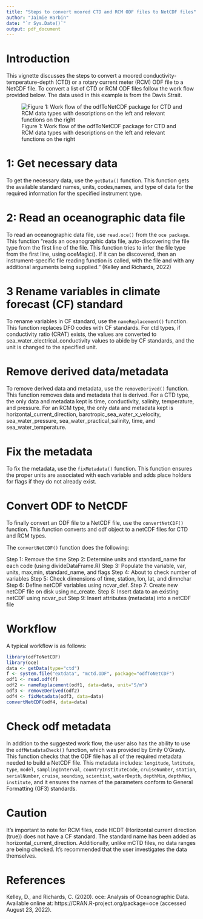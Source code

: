 ```yaml
---
title: "Steps to convert moored CTD and RCM ODF files to NetCDF files"
author: "Jaimie Harbin"
date: "`r Sys.Date()`"
output: pdf_document
---
```


# Introduction

This vignette discusses the steps to convert a moored conductivity-temperature-depth (CTD) or a  rotary current meter (RCM) ODF file to a NetCDF file. To convert a list of CTD or RCM ODF files follow the work flow provided below. The data used in this example is from the Davis Strait.

![Figure 1: Work flow of the odfToNetCDF package for CTD and RCM data types with descriptions on the left and relevant functions on the right](ctd_rcm_diagram.png)



# 1: Get necessary data

To get the necessary data, use the `getData()` function. This function gets the available standard names, units, codes,names, and type of data for the required information for the specified instrument type.


# 2: Read an oceanographic data file

To read an oceanographic data file, use `read.oce()` from the `oce package`. This function "reads an oceanographic data file, auto-discovering the file type from the first line of the file. This function tries to infer the file type from the first line, using oceMagic(). If it can be discovered, then an instrument-specific file reading function is called, with the file and with any additional arguments being supplied." (Kelley and Richards, 2022)

# 3 Rename variables in climate forecast (CF) standard

To rename variables in CF standard, use the `nameReplacement()` function. This function replaces DFO codes with CF standards. For ctd types, if conductivity ratio (CRAT) exists, the values are converted to sea_water_electrical_conductivity values to abide by CF standards, and the unit is changed to the specified unit.

# Remove derived data/metadata

To remove derived data and metadata, use the `removeDerived()` function. This function removes data and metadata that is derived. For a CTD type, the only data and metadata kept is time, conductivity, salinity, temperature, and pressure. For an RCM type, the only data and metadata kept is horizontal_current_direction, barotropic_sea_water_x_velocity, sea_water_pressure, sea_water_practical_salinity,
time, and sea_water_temperature.

# Fix the metadata

To fix the metadata, use the `fixMetadata()` function. This function ensures the proper units are associated with each variable and adds place holders for flags if they do not already exist.

# Convert ODF to NetCDF

To finally convert an ODF file to a NetCDF file, use the `convertNetCDF()` function. This function converts and odf object to a netCDF files for CTD and RCM types.

The `convertNetCDF()` function does the following:

Step 1: Remove the time
Step 2: Determine units and standard_name for each code (using divideDataFrame.R)
Step 3: Populate the variable, var, units, max,min, standard_name, and flags
Step 4: About to check number of variables
Step 5: Check dimensions of time, station, lon, lat, and dimnchar
Step 6: Define netCDF variables using ncvar_def.
Step 7: Create  new netCDF file on disk using nc_create.
Step 8: Insert data to an existing netCDF using ncvar_put
Step 9: Insert attributes (metadata) into a netCDF file

# Workflow

A typical workflow is as follows:

```r
library(odfToNetCDF)
library(oce)
data <- getData(type="ctd")
f <- system.file("extdata", "mctd.ODF", package="odfToNetCDF")
odf1 <- read.odf(f)
odf2 <- nameReplacement(odf1, data=data, unit="S/m")
odf3 <- removeDerived(odf2)
odf4 <- fixMetadata(odf3, data=data)
convertNetCDF(odf4, data=data)
```      


# Check odf metadata

In addition to the suggested work flow, the user also has the ability to use the `odfMetadataCheck()` function, which was 
provided by Emily O'Grady. This function checks that the ODF file has all of the required metadata needed to build a NetCDF file. This metadata includes: `longitude`, `latitude`, `type`, `model`, `samplingInterval`, `countryInstituteCode`, `cruiseNumber`, `station`, `serialNumber`, `cruise`, `sounding`, `scientist`, `waterDepth`, `depthMin`, `depthMax`, `institute`, and it ensures the names of the parameters conform to General Formatting (GF3) standards.

# Caution

It's important to note for RCM files, code HCDT (Horizontal current direction (true)) does not have a CF standard. The standard name has been added as horizontal_current_direction. Additionally, unlike mCTD files, no data ranges are being checked. It's recommended that the user investigates the data themselves.

# References

Kelley, D., and Richards, C. (2020). oce: Analysis of Oceanographic Data. Available online at: https://CRAN.R-project.org/package=oce (accessed August 23, 2022).


